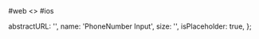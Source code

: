 
<RenderTabs>
#web
<>
  <LiveEditorBlock code={code} scope={{ PhoneNumberInput }} />
  <GeneratePropsTable componentName="PhoneNumberInput" />
</>
#ios
</RenderTabs>

  abstractURL: '',
  name: 'PhoneNumber Input',
  size: '',
  isPlaceholder: true,
};
